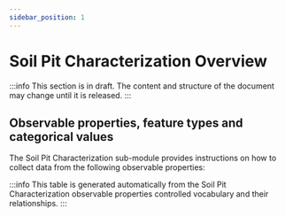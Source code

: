 ```yaml
---
sidebar_position: 1
---
```



# Soil Pit Characterization Overview

:::info
This section is in draft. The content and structure of the document may change until it is released.
:::

## Observable properties, feature types and categorical values

The Soil Pit Characterization sub-module provides instructions on how to collect data from the following observable properties:

<OverviewTable moduleOpCollectionUri="https://linked.data.gov.au/def/test/dawe-cv/760751fb-7a1b-4874-9de6-98127febac58" />

:::info
This table is generated automatically from the Soil Pit Characterization observable properties controlled vocabulary and their relationships.
:::

